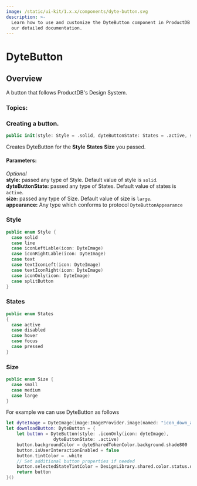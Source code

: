 ```yaml
---
image: /static/ui-kit/1.x.x/components/dyte-button.svg
description: >-
  Learn how to use and customize the DyteButton component in ProductDB's iOS UiKit with
  our detailed documentation.
---
```


# DyteButton
## Overview
A button that follows ProductDB's Design System.

### Topics:

### Creating a button.

```swift
public init(style: Style = .solid, dyteButtonState: States = .active, size: Size = .large, appearance: DyteButtonAppearance = DyteButtonAppearanceModel()) 
```
Creates DyteButton for the **Style** **States** **Size** you passed.

#### Parameters:
*Optional*  
**style:** passed any type of Style. Default value of style is `solid`.   
**dyteButtonState:** passed any type of States. Default value of states is `active`.   
**size:**  passed any type of Size. Default value of size is `large`.  
**appearance:** Any type which conforms to protocol `DyteButtonAppearance`

### Style
```swift
public enum Style {
  case solid
  case line
  case iconLeftLable(icon: DyteImage)
  case iconRightLable(icon: DyteImage)
  case text
  case textIconLeft(icon: DyteImage)
  case textIconRight(icon: DyteImage)
  case iconOnly(icon: DyteImage)
  case splitButton
}
```

### States
```swift
public enum States
{
  case active
  case disabled
  case hover
  case focus
  case pressed
}
```

### Size
```swift
public enum Size {
  case small
  case medium
  case large 
}
```
For example we can use DyteButton as follows
```swift
let dyteImage = DyteImage(image:ImageProvider.image(named: "icon_down_arrow"))
let downloadButton: DyteButton = {
    let button = DyteButton(style: .iconOnly(icon: dyteImage),
                  dyteButtonState: .active)
    button.backgroundColor = dyteSharedTokenColor.background.shade800
    button.isUserInteractionEnabled = false
    button.tintColor = .white
    // Set additional button properties if needed
    button.selectedStateTintColor = DesignLibrary.shared.color.status.danger
    return button
}()
```

<head>
  <title>iOS DyteButton</title>
</head>
